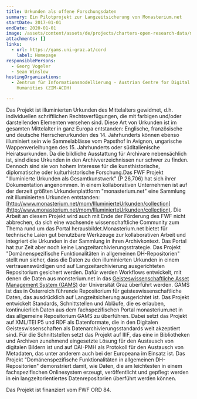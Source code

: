 ```yaml
---
title: Urkunden als offene Forschungsdaten
summary: Ein Pilotprojekt zur Langzeitsicherung von Monasterium.net
startDate: 2017-01-01
endDate: 2020-01-01
image: /assets/content/assets/de/projects/charters-open-research-data/mom-cord_neu_2.png
attachments: []
links:
  - url: https://gams.uni-graz.at/cord
    label: Homepage
responsiblePersons:
  - Georg Vogeler
  - Sean Winslow
hostingOrganizations:
  - Zentrum für Informationsmodellierung - Austrian Centre for Digital
    Humanities (ZIM-ACDH)

---
```

Das Projekt ist illuminierten Urkunden des Mittelalters gewidmet, d.h. individuellen schriftlichen Rechtsverfügungen, die mit farbigen und/oder darstellenden Elementen versehen sind. Diese Art von Urkunden ist im gesamten Mittelalter in ganz Europa entstanden: Englische, französische und deutsche Herrscherurkunden des 14. Jahrhunderts können ebenso illuminiert sein wie Sammelablässe vom Papsthof in Avignon, ungarische Wappenverleihungen des 15. Jahrhunderts oder süditalienische Heiratsurkunden. Da die bildliche Ausstattung für Archivare nebensächlich ist, sind diese Urkunden in den Archivverzeichnissen nur schwer zu finden. Dennoch sind sie von hohem Interesse für die kunsthistorische, diplomatische oder kulturhistorische Forschung.Das FWF Projekt "Illuminierte Urkunden als Gesamtkunstwerk" (P 26,706) hat sich ihrer Dokumentation angenommen. In einem kollaborativen Unternehmen ist auf der derzeit größten Urkundenplattform "monasterium.net" eine Sammlung mit illuminierten Urkunden entstanden: [http://www.monasterium.net/mom/IlluminierteUrkunden/collection](http://www.monasterium.net/mom/IlluminierteUrkunden/collection). Die Arbeit an diesem Projekt wird auch mit Ende der Förderung des FWF nicht abbrechen, da sich eine wachsende wissenschaftliche Community zum Thema rund um das Portal herausbildet.Monasterium.net bietet für technische Laien gut benutzbare Werkzeuge zur kollaborativen Arbeit und integriert die Urkunden in der Sammlung in ihren Archivkontext. Das Portal hat zur Zeit aber noch keine Langzeitarchivierungsstrategie. Das Projekt "Domänenspezifische Funktionalitäten in allgemeinen DH-Repositorien" stellt nun sicher, dass die Daten zu den illuminierten Urkunden in einem vertrauenswürdigen und auf Langzeitarchivierung ausgerichteten Repositorium gesichert werden. Dafür werden Workflows entwickelt, mit denen die Daten aus monsterium.net in das [Geisteswissenschaftliche Asset Management System (GAMS)](http://gams.uni-graz.at) der Universität Graz überführt werden. GAMS ist das in Österreich führende Repositorium für geisteswissenschaftliche Daten, das ausdrücklich auf Langzeitsicherung ausgerichtet ist. Das Projekt entwickelt Standards, Schnittstellen und Abläufe, die es erlauben, kontinuierlich Daten aus dem fachspezifischen Portal monasterium.net in das allgemeine Repositorium GAMS zu überführen. Dabei setzt das Projekt auf XML/TEI P5 und RDF als Datenformate, die in den Digitalen Geisteswissenschaften als Datenarchivierungsstandards weit akzeptiert sind. Für die Schnittstellen setzt das Projekt auf IIIF, das eine in Bibliotheken und Archiven zunehmend eingesetzte Lösung für den Austausch von digitalen Bildern ist und auf OAI-PMH als Protokoll für den Austausch von Metadaten, das unter anderem auch bei der Europeana im Einsatz ist. Das Projekt "Domänenspezifische Funktionalitäten in allgemeinen DH-Repositorien" demonstriert damit, wie Daten, die am leichtesten in einem fachspezifischen Onlinesystem erzeugt, veröffentlicht und gepflegt werden in ein langzeitorientiertes Datenrepositorien überführt werden können.

Das Projekt ist finanziert vom FWF ORD 84.
